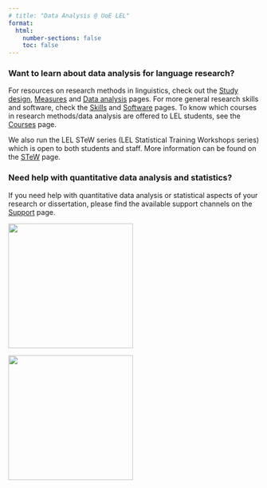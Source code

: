 ```yaml
---
# title: "Data Analysis @ UoE LEL"
format: 
  html:
    number-sections: false
    toc: false
---
```


### Want to learn about data analysis for language research?

For resources on research methods in linguistics, check out the [Study design](study-design.qmd), [Measures](measures/overview.qmd) and [Data analysis](analysis.qmd) pages.
For more general research skills and software, check the [Skills](skills.qmd) and [Software](software.qmd) pages.
To know which courses in research methods/data analysis are offered to LEL students, see the [Courses](courses.qmd) page.

We also run the LEL STeW series (LEL Statistical Training Workshops series) which is open to both students and staff. More information can be found on the [STeW](stew.qmd) page.

### Need help with quantitative data analysis and statistics?

If you need help with quantitative data analysis or statistical aspects of your research or dissertation, please find the available support channels on the [Support](support.qmd) page.

::: {layout-ncol=2}
![](assets/figs/61-programmer-female-african-american.svg){fig-align="center" width="250"}

![](assets/figs/63-osx-programmer-male-caucasian.svg){fig-align="center" width="250"}
:::

